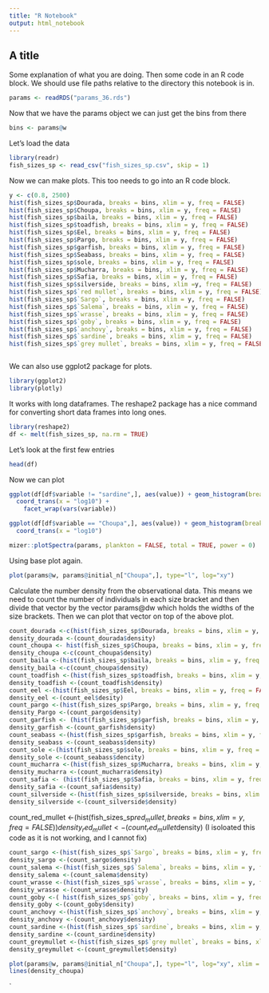 ```yaml
---
title: "R Notebook"
output: html_notebook
---
```


## A title
Some explanation of what you are doing. Then some code in an R code block.
We should use file paths relative to the directory this notebook is in.
```r
params <- readRDS("params_36.rds")
```
Now that we have the params object we can just get the bins from there
```r
bins <- params@w
```
Let's load the data
```r
library(readr)
fish_sizes_sp <- read_csv("fish_sizes_sp.csv", skip = 1)
```

Now we can make plots. This too needs to go into an R code block.
```r
y <- c(0.8, 2500)
hist(fish_sizes_sp$Dourada, breaks = bins, xlim = y, freq = FALSE)
hist(fish_sizes_sp$Choupa, breaks = bins, xlim = y, freq = FALSE)
hist(fish_sizes_sp$baila, breaks = bins, xlim = y, freq = FALSE)
hist(fish_sizes_sp$toadfish, breaks = bins, xlim = y, freq = FALSE)
hist(fish_sizes_sp$Eel, breaks = bins, xlim = y, freq = FALSE)
hist(fish_sizes_sp$Pargo, breaks = bins, xlim = y, freq = FALSE)
hist(fish_sizes_sp$garfish, breaks = bins, xlim = y, freq = FALSE)
hist(fish_sizes_sp$Seabass, breaks = bins, xlim = y, freq = FALSE)
hist(fish_sizes_sp$sole, breaks = bins, xlim = y, freq = FALSE)
hist(fish_sizes_sp$Mucharra, breaks = bins, xlim = y, freq = FALSE)
hist(fish_sizes_sp$Safia, breaks = bins, xlim = y, freq = FALSE)
hist(fish_sizes_sp$silverside, breaks = bins, xlim =y, freq = FALSE)
hist(fish_sizes_sp$`red mullet`, breaks = bins, xlim = y, freq = FALSE)
hist(fish_sizes_sp$`Sargo`, breaks = bins, xlim = y, freq = FALSE)
hist(fish_sizes_sp$`Salema`, breaks = bins, xlim = y, freq = FALSE)
hist(fish_sizes_sp$`wrasse`, breaks = bins, xlim = y, freq = FALSE)
hist(fish_sizes_sp$`goby`, breaks = bins, xlim = y, freq = FALSE)
hist(fish_sizes_sp$`anchovy`, breaks = bins, xlim = y, freq = FALSE)
hist(fish_sizes_sp$`sardine`, breaks = bins, xlim = y, freq = FALSE)
hist(fish_sizes_sp$`grey mullet`, breaks = bins, xlim = y, freq = FALSE)
```
```r

```

We can also use ggplot2 package for plots.
```r
library(ggplot2)
library(plotly)
```
It works with long dataframes. The reshape2 package has a nice command for
converting short data frames into long ones.
```r
library(reshape2)
df <- melt(fish_sizes_sp, na.rm = TRUE)
```
Let's look at the first few entries
```r
head(df)
```
Now we can plot
```r
ggplot(df[df$variable != "sardine",], aes(value)) + geom_histogram(breaks = bins) +
  coord_trans(x = "log10") +
    facet_wrap(vars(variable))
```
```r
ggplot(df[df$variable == "Choupa",], aes(value)) + geom_histogram(breaks = bins) +
  coord_trans(x = "log10") 
```
```r
mizer::plotSpectra(params, plankton = FALSE, total = TRUE, power = 0)
```
Using base plot again.
```r
plot(params@w, params@initial_n["Choupa",], type="l", log="xy")
```
Calculate the number density from the observational data. This means we need to count the number of individuals in each size bracket and then divide that vector by the vector params@dw which holds the widths of the size brackets. Then we can plot that vector on top of the above plot.
```r
count_dourada <-c(hist(fish_sizes_sp$Dourada, breaks = bins, xlim = y, freq = FALSE))
density_dourada <-(count_dourada$density)
count_choupa <- hist(fish_sizes_sp$Choupa, breaks = bins, xlim = y, freq = FALSE)
density_choupa <-c(count_choupa$density)
count_baila <-(hist(fish_sizes_sp$baila, breaks = bins, xlim = y, freq = FALSE))
density_baila <-c(count_choupa$density)
count_toadfish <-(hist(fish_sizes_sp$toadfish, breaks = bins, xlim = y, freq = FALSE))
density_toadfish <-(count_toadfish$density)
count_eel <-(hist(fish_sizes_sp$Eel, breaks = bins, xlim = y, freq = FALSE))
density_eel <-(count_eel$desity)
count_pargo <-(hist(fish_sizes_sp$Pargo, breaks = bins, xlim = y, freq = FALSE))
density_Pargo <-(count_pargo$density)
count_garfish <- (hist(fish_sizes_sp$garfish, breaks = bins, xlim = y, freq = FALSE))
density_garfish <-(count_garfish$density)
count_seabass <-(hist(fish_sizes_sp$garfish, breaks = bins, xlim = y, freq = FALSE))
density_seabass <-(count_seabass$density)
count_sole <-(hist(fish_sizes_sp$sole, breaks = bins, xlim = y, freq = FALSE))
density_sole <-(count_seabass$dencity)
count_mucharra <-(hist(fish_sizes_sp$Mucharra, breaks = bins, xlim = y, freq = FALSE))
density_mucharra <-(count_mucharra$density)
count_safia <- (hist(fish_sizes_sp$Safia, breaks = bins, xlim = y, freq = FALSE))
density_safia <-(count_safia$density)
count_silverside <-(hist(fish_sizes_sp$silverside, breaks = bins, xlim = y, freq = FALSE))
density_silverside <-(count_silverside$density)
```
count_red_mullet <-(hist(fish_sizes_sp$red_mullet, breaks = bins, xlim = y, freq = FALSE))
density_red_mullet <-(count_red_mullet$density)
(I isoloated this code as it is not working, and I cannot fix)
```r
count_sargo <-(hist(fish_sizes_sp$`Sargo`, breaks = bins, xlim = y, freq = FALSE))
density_sargo <-(count_sargo$density)
count_salema <-(hist(fish_sizes_sp$`Salema`, breaks = bins, xlim = y, freq = FALSE))
density_salema <-(count_salema$density)
count_wrasse <-(hist(fish_sizes_sp$`wrasse`, breaks = bins, xlim = y, freq = FALSE))
density_wrasse <-(count_wrasse$density)
count_goby <-( hist(fish_sizes_sp$`goby`, breaks = bins, xlim = y, freq = FALSE))
density_goby <-(count_goby$density)
count_anchovy <-(hist(fish_sizes_sp$`anchovy`, breaks = bins, xlim = y, freq = FALSE))
density_anchovy <-(count_anchovy$density)
count_sardine <-(hist(fish_sizes_sp$`sardine`, breaks = bins, xlim = y, freq = FALSE))
density_sardine <-(count_sardine$density)
count_greymullet <-(hist(fish_sizes_sp$`grey mullet`, breaks = bins, xlim = y, freq = FALSE))
density_greymullet <-(count_greymullet$density)
```
```r
plot(params@w, params@initial_n["Choupa",], type="l", log="xy", xlim = y)
lines(density_choupa)

```
`

